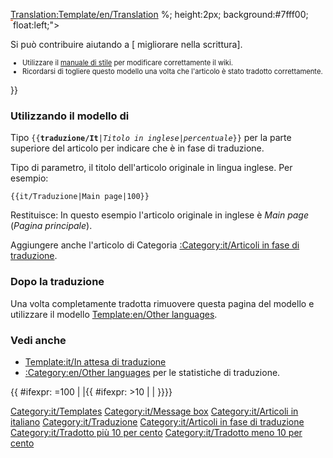 <noinclude>[[Translation:Template/en/Translation]]</noinclude><noinclude> </noinclude>{{en/Ambox| type  = style
| image = Translation.png
| text  = <strong>Questo articolo è tradotto dall'originale inglese: <includeonly>[{{SERVER}}{{localurl:{{NAMESPACE}}:{{{1}}}|action=view}} {{{1}}}]</includeonly><noinclude>{{{1}}}</noinclude>.</strong>
<div style="font-size: 90%">
<div style="margin:auto; text-align:Left;">Percentuale: {{{2|0}}}%
<div style="width:200px; text-align:Left; border:1px solid #aaa; padding:1px; overflow:hidden;"><span style="width:{{#expr: ({{{2|0}}}/100) * 100}}%; height:2px; background:#7fff00; float:left;">&nbsp;</span><span style="width:{{#expr: 100 - ({{{2|0}}}/100) * 100}}%; height:2px; background:#ff7f50; float:left;">&nbsp;</span></div>
</div>
Si può contribuire aiutando a [{{SERVER}}{{localurl:{{NAMESPACE}}:{{PAGENAME}}|action=edit}} migliorare nella scrittura].
</div><div style="font-size: 80%">
* Utilizzare il [[en/Manual of Style|manuale di stile]] per modificare correttamente il wiki.
* Ricordarsi di togliere questo modello una volta che l'articolo è stato tradotto correttamente.
</div>
}}<noinclude>

=== Utilizzando il modello di ===
Tipo <code><nowiki>{{</nowiki>'''traduzione/It'''|''Titolo in inglese''|''percentuale''<nowiki>}}</nowiki></code> per la parte superiore del articolo per indicare che è in fase di traduzione.
<p>Tipo di parametro, il titolo dell'articolo originale in lingua inglese. Per esempio:</p>
<pre>{{it/Traduzione|Main page|100}}</pre>
Restituisce:
{{it/Traduzione|Main page|100}}
In questo esempio l'articolo originale in inglese è ''Main page'' (''Pagina principale'').
<p>Aggiungere anche l'articolo di Categoria [[:Category:it/Articoli in fase di traduzione]].</p>

=== Dopo la traduzione===
Una volta completamente tradotta rimuovere questa pagina del modello e utilizzare il modello [[Template:en/Other languages]].

===Vedi anche===
*[[Template:it/In attesa di traduzione]]
*[[:Category:en/Other languages]] per le statistiche di traduzione.

[[Category:it/Templates]][[Category:it/Message box]][[Category:it/Articoli in italiano]][[Category:it/Traduzione]]
</noinclude><includeonly>{{ #ifexpr: {{{2|0}}}=100 | |[[Category:it/Articoli in fase di traduzione]]{{ #ifexpr: {{{2|0}}}>10 | [[Category:it/Tradotto più 10 per cento]] | [[Category:it/Tradotto meno 10 per cento]]}}}}</includeonly>